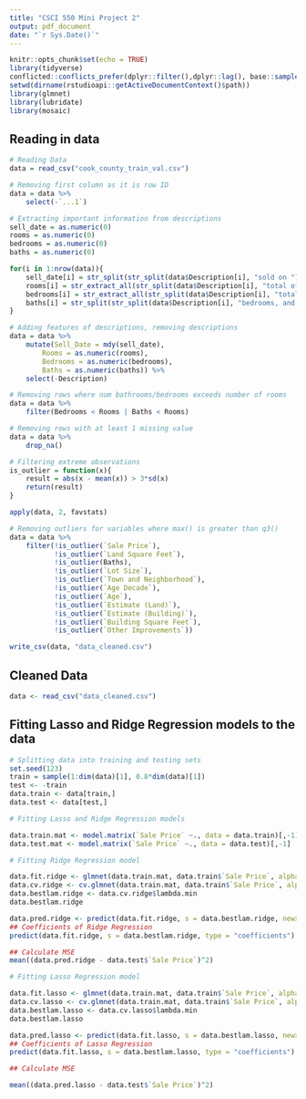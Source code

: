 ```yaml
---
title: "CSCI 550 Mini Project 2"
output: pdf_document
date: "`r Sys.Date()`"
---
```


```r
knitr::opts_chunk$set(echo = TRUE)
library(tidyverse)
conflicted::conflicts_prefer(dplyr::filter(),dplyr::lag(), base::sample())
setwd(dirname(rstudioapi::getActiveDocumentContext()$path))
library(glmnet)
library(lubridate)
library(mosaic)
```

## Reading in data

```r
# Reading Data
data = read_csv("cook_county_train_val.csv")

# Removing first column as it is row ID
data = data %>%
    select(-`...1`)

# Extracting important information from descriptions
sell_date = as.numeric(0)
rooms = as.numeric(0)
bedrooms = as.numeric(0)
baths = as.numeric(0)

for(i in 1:nrow(data)){
    sell_date[i] = str_split(str_split(data$Description[i], "sold on ")[[1]][2], ", is a")[[1]][1]
    rooms[i] = str_extract_all(str_split(data$Description[i], "total of ")[[1]][2], "\\d")[[1]][1]
    bedrooms[i] = str_extract_all(str_split(data$Description[i], "total of ")[[1]][2], "\\d")[[1]][2]
    baths[i] = str_split(str_split(data$Description[i], "bedrooms, and ")[[1]][2], " of which are bathrooms")[[1]][1]
}

# Adding features of descriptions, removing descriptions
data = data %>%
    mutate(Sell_Date = mdy(sell_date),
        Rooms = as.numeric(rooms),
        Bedrooms = as.numeric(bedrooms),
        Baths = as.numeric(baths)) %>%
    select(-Description)

# Removing rows where num bathrooms/bedrooms exceeds number of rooms
data = data %>%
    filter(Bedrooms < Rooms | Baths < Rooms)

# Removing rows with at least 1 missing value
data = data %>%
    drop_na()

# Filtering extreme observations
is_outlier = function(x){
    result = abs(x - mean(x)) > 3*sd(x)
    return(result)
}

apply(data, 2, favstats)

# Removing outliers for variables where max() is greater than q3()
data = data %>%
    filter(!is_outlier(`Sale Price`),
           !is_outlier(`Land Square Feet`),
           !is_outlier(Baths),
           !is_outlier(`Lot Size`),
           !is_outlier(`Town and Neighborhood`),
           !is_outlier(`Age Decade`),
           !is_outlier(`Age`),
           !is_outlier(`Estimate (Land)`),
           !is_outlier(`Estimate (Building)`),
           !is_outlier(`Building Square Feet`),
           !is_outlier(`Other Improvements`))

write_csv(data, "data_cleaned.csv")

```



## Cleaned Data

```r
data <- read_csv("data_cleaned.csv")
```


## Fitting Lasso and Ridge Regression models to the data


```r
# Splitting data into training and testing sets
set.seed(123)
train = sample(1:dim(data)[1], 0.8*dim(data)[1])
test <- -train
data.train <- data[train,]
data.test <- data[test,]

# Fitting Lasso and Ridge Regression models

data.train.mat <- model.matrix(`Sale Price` ~., data = data.train)[,-1]
data.test.mat <- model.matrix(`Sale Price` ~., data = data.test)[,-1]

# Fitting Ridge Regression model

data.fit.ridge <- glmnet(data.train.mat, data.train$`Sale Price`, alpha = 0)
data.cv.ridge <- cv.glmnet(data.train.mat, data.train$`Sale Price`, alpha = 0) 
data.bestlam.ridge <- data.cv.ridge$lambda.min
data.bestlam.ridge

data.pred.ridge <- predict(data.fit.ridge, s = data.bestlam.ridge, newx = data.test.mat)
## Coefficients of Ridge Regression
predict(data.fit.ridge, s = data.bestlam.ridge, type = "coefficients")

## Calculate MSE
mean((data.pred.ridge - data.test$`Sale Price`)^2)

# Fitting Lasso Regression model

data.fit.lasso <- glmnet(data.train.mat, data.train$`Sale Price`, alpha = 1)
data.cv.lasso <- cv.glmnet(data.train.mat, data.train$`Sale Price`, alpha = 1)
data.bestlam.lasso <- data.cv.lasso$lambda.min
data.bestlam.lasso

data.pred.lasso <- predict(data.fit.lasso, s = data.bestlam.lasso, newx = data.test.mat)
## Coefficients of Lasso Regression
predict(data.fit.lasso, s = data.bestlam.lasso, type = "coefficients")

## Calculate MSE

mean((data.pred.lasso - data.test$`Sale Price`)^2)
```